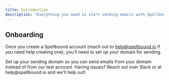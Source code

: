 ```yaml
---
title: Introduction
description: "Everything you need to start sending emails with Spellbound."
---
```


## Onboarding

Once you create a Spellbound account (reach out to help@spellbound.io if you need help creating one), you'll need to set up your domain for sending.

<CardGroup cols={2}>
  <Card
    title="Set up a sending domain"
    icon="code"
    href="https://mintlify.com/docs/quickstart"
  >
    Set up your sending domain so you can send emails from your domain instead
    of from our test account.
  </Card>
  <Card title="Get help" icon="comment" href="mailto:help@spellbound.io">
    Having issues? Reach out over Slack or at help@spellbound.io and we'll help
    out!
  </Card>
</CardGroup>
